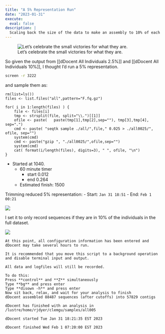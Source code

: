 ```yaml
---
title: "A 5% Representation Run"
date: "2023-01-31"
execute:
  eval: false
description: | 
  Scaling back the size of the data to make an assembly to 10% of each individual.  **SUCCESS*.  Maybe.  We recoverded 57,829 contigs from 88,487 sequences. 
---
```


![Let's celebrate the small victories for what they are.](featured.png)

So given the output from [[dDocent All Individuals 2.5%]] and [[dDocent All Individuals 10%]], I thought I'd run a 5% representation.

```bash
screen -r 3222
```

and sample them as:

```
rm(list=ls())
files <- list.files("all",pattern="F.fq.gz")

for( i in 1:length(files) ) { 
	file <- files[i]
	tmp <- strsplit(file, split="\\.")[[1]]
	ofile <- paste(   paste(tmp[1],tmp[2],sep=""), tmp[3],tmp[4], sep=".")
	cmd <- paste( "seqtk sample ./all/",file," 0.025 > ./all0025/", ofile, sep="")
	system(cmd)
	cmd <- paste("gzip ", "./all0025/",ofile,sep="")
	system(cmd)
	cat( format(i/length(files), digits=3), " ", ofile, "\n")
}
```

- Started at 1040.
	- 60 minute timer
		- start 0.012
		- end 0.264
	- Estimated finish: 1500

Trimming reduced 5% representation:
- Start: `Jan 31 18:51`
- End: `Feb 1 00:21`



![](image_1.png)

I set it to only record sequences if they are in 10% of the individuals in the full dataset.

![](image_2.png)


```
At this point, all configuration information has been entered and dDocent may take several hours to run.

It is recommended that you move this script to a background operation and disable terminal input and output.

All data and logfiles will still be recorded.

To do this:
Press **control** and **Z** simultaneously
Type **bg** and press enter
Type **disown -h** and press enter
Now sit back, relax, and wait for your analysis to finish
dDocent assembled 88487 sequences (after cutoffs) into 57829 contigs

dDocent has finished with an analysis in /lustre/home/rjdyer/clemgu/samples/all005  

dDocent started Tue Jan 31 18:21:35 EST 2023

dDocent finished Wed Feb 1 07:20:00 EST 2023
```

